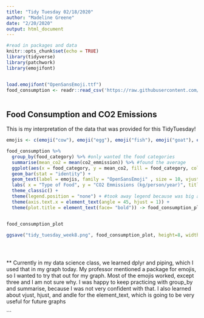 ```yaml
---
title: "Tidy Tuesday 02/18/2020"
author: "Madeline Greene"
date: "2/20/2020"
output: html_document
---
```


```r

#read in packages and data
knitr::opts_chunk$set(echo = TRUE)
library(tidyverse)
library(patchwork)
library(emojifont)


load.emojifont("OpenSansEmoji.ttf")
food_consumption <- readr::read_csv('https://raw.githubusercontent.com/rfordatascience/tidytuesday/master/data/2020/2020-02-18/food_consumption.csv')



```

## Food Consumption and CO2 Emissions

This is my interpretation of the data that was provided for this TidyTuesday!



```r


emojis <- c(emoji("cow"), emoji("egg"), emoji("fish"), emoji("goat"), emoji("milk_glass"), emoji("peanuts"), emoji("pig"), emoji("chicken"), emoji("rice"), emoji("seedling"), emoji("bread")) # tried, but egg, milk, peanut did not load on graph for some reason

food_consumption %>%
  group_by(food_category) %>% #only wanted the food categories
  summarise(mean_co2 = mean(co2_emmission)) %>% #found the average
  ggplot(aes(x = food_category, y = mean_co2, fill = food_category, color = food_category)) + 
  geom_bar(stat = "identity") +
  geom_text(label = emojis, family = "OpenSansEmoji" , size = 10, vjust = -0.3) + # labeled the bar graphs with emojis
  labs( x = "Type of Food", y = "CO2 Emmissions (kg/person/year)", title = "Consumption of Food Types vs. CO2 Emmissions") +
  theme_classic() +
  theme(legend.position = "none") + #took away legend because was big and distracting
  theme(axis.text.x = element_text(angle = 45, hjust = 1)) +
  theme(plot.title = element_text(face= "bold")) -> food_consumption_plot


food_consumption_plot

ggsave("tidy_tuesday_week8.png", food_consumption_plot, height=8, width = 8)


 
```

** Currently in my data science class, we learned dplyr and piping, which I used that in my graph today. My professor mentioned a package for emojis, so I wanted to try that out for my graph. Most of the emojis worked, except three and I am not sure why. I was happy to keep practicing with group_by and summarise, because I was not very confident with that. I also learned about vjust, hjust, and andle for the element_text, which is going to be very useful for future graphs

```



